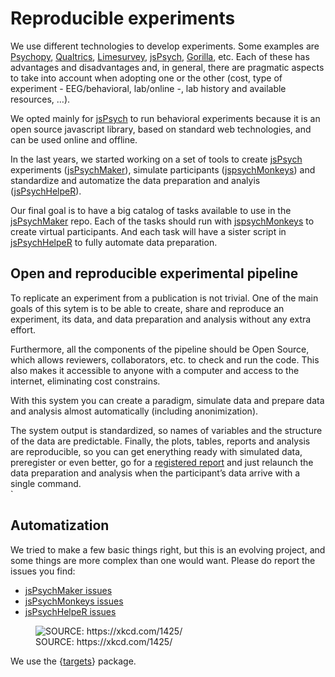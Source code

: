 # Reproducible experiments {#intro}

We use different technologies to develop experiments. Some examples are [Psychopy](https://www.psychopy.org/), [Qualtrics](https://www.qualtrics.com/), [Limesurvey](https://www.limesurvey.org/), [jsPsych](https://www.jspsych.org/plugins/jspsych-preload/), [Gorilla](https://gorilla.sc/), etc. Each of these has advantages and disadvantages and, in general, there are pragmatic aspects to take into account when adopting one or the other (cost, type of experiment - EEG/behavioral, lab/online -, lab history and available resources, ...).  

We opted mainly for [jsPsych](https://www.jspsych.org/) to run behavioral experiments because it is an open source javascript library, based on standard web technologies, and can be used online and offline.  

In the last years, we started working on a set of tools to create [jsPsych](https://www.jspsych.org/) experiments ([jsPsychMaker](https://github.com/gorkang/jsPsychMaker)), simulate participants ([jspsychMonkeys](https://github.com/gorkang/jsPsychMonkeys)) and standardize and automatize the data preparation and analyis ([jsPsychHelpeR](https://github.com/gorkang/jsPsychHelpeR)).  

Our final goal is to have a big catalog of tasks available to use in the [jsPsychMaker](https://github.com/gorkang/jsPsychMaker) repo. Each of the tasks should run with [jspsychMonkeys](https://github.com/gorkang/jsPsychMonkeys) to create virtual participants. And each task will have a sister script in [jsPsychHelpeR](https://github.com/gorkang/jsPsychHelpeR) to fully automate data preparation.  


## Open and reproducible experimental pipeline

To replicate an experiment from a publication is not trivial. One of the main goals of this sytem is to be able to create, share and reproduce an experiment, its data, and data preparation and analysis without any extra effort.  

Furthermore, all the components of the pipeline should be Open Source, which allows reviewers, collaborators, etc. to check and run the code. This also makes it accessible to anyone with a computer and access to the internet, eliminating cost constrains.  

With this system you can create a paradigm, simulate data and prepare data and analysis almost automatically (including anonimization).  

The system output is standardized, so names of variables and the structure of the data are predictable. Finally, the plots, tables, reports and analysis are reproducible, so you can get enerything ready with simulated data, preregister or even better, go for a [registered report](https://www.cos.io/initiatives/registered-reports) and just relaunch the data preparation and analysis when the participant's data arrive with a single command.  
`


## Automatization

We tried to make a few basic things right, but this is an evolving project, and some things are more complex than one would want. Please do report the issues you find:

- [jsPsychMaker issues](https://github.com/gorkang/jsPsychMaker)
- [jsPsychMonkeys issues](https://github.com/gorkang/jsPsychMonkeys/issues)
- [jsPsychHelpeR issues](https://github.com/gorkang/jsPsychHelpeR/issues)


![SOURCE: https://xkcd.com/1425/](img/xkcd-tasks.png)


We use the {[targets](https://github.com/wlandau/targets)} package.
